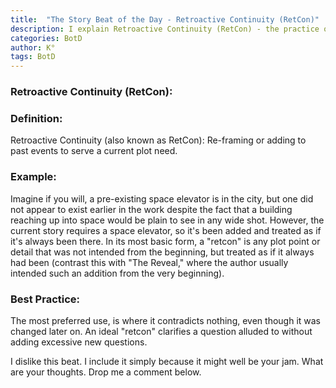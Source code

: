 ```yaml
---
title:  "The Story Beat of the Day - Retroactive Continuity (RetCon)"
description: I explain Retroactive Continuity (RetCon) - the practice of adding or reframing past events to serve current plot needs. Using the example of a suddenly-existing space elevator, I describe how RetCons differ from planned reveals. While the best RetCons smoothly integrate into existing narrative without contradictions, I express my personal dislike for this storytelling device, even when it's used to clarify previous plot points.
categories: BotD
author: K°
tags: BotD
---
```


### Retroactive Continuity (RetCon):

### Definition:
Retroactive Continuity (also known as RetCon): Re-framing or adding to past events to serve a current plot need.

### Example:
Imagine if you will, a pre-existing space elevator is in the city, but one did not appear to exist earlier in the work despite the fact that a building reaching up into space would be plain to see in any wide shot.
However, the current story requires a space elevator, so it's been added and treated as if it's always been there. In its most basic form, a "retcon" is any plot point or detail that was not intended from the beginning, but treated as if it always had been (contrast this with "The Reveal," where the author usually intended such an addition from the very beginning).

### Best Practice:
The most preferred use, is where it contradicts nothing, even though it was changed later on. An ideal "retcon" clarifies a question alluded to without adding excessive new questions.

I dislike this beat. I include it simply because it might well be your jam. What are your thoughts. Drop me a comment below.

